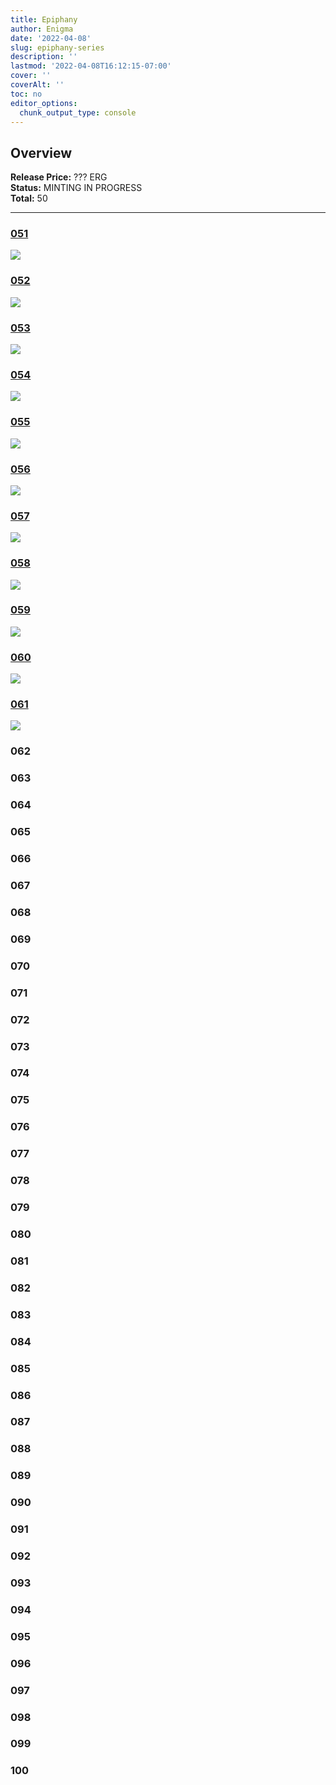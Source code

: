 ```yaml
---
title: Epiphany
author: Enigma
date: '2022-04-08'
slug: epiphany-series
description: ''
lastmod: '2022-04-08T16:12:15-07:00'
cover: ''
coverAlt: ''
toc: no
editor_options: 
  chunk_output_type: console
---
```


## Overview

**Release Price:** ??? ERG  
**Status:** MINTING IN PROGRESS  
**Total:** 50  


<hr>


### [051](https://explorer.ergoplatform.com/en/token/a6a81964ff7880742467599f96d7b747357e10487a4f122b17bad739459d7b50)

![](https://skyharbor.mo.cloudinary.net/card/https://cloudflare-ipfs.com/ipfs/bafybeieojug6z2pv7jacdpbtatnoivvomiufzd2fraskpcxjrj3jvydyoa?resource_type=image)

### [052](https://explorer.ergoplatform.com/en/token/07beab993f26919ffc8951525bfcb3591712ae0199153fa4560a98e0b3a46c95)

![](https://skyharbor.mo.cloudinary.net/card/https://cloudflare-ipfs.com/ipfs/bafybeif5shdoltmwj55n4iebxb3pwncqcnrpoibrmnv6uqv3hxkf757tri?resource_type=image)


### [053](https://explorer.ergoplatform.com/en/token/872a2f6124bb3a8a43c9070cfdb93e0a05d3a3ce863ce2a52d64a423f4efa2c7)

![](https://skyharbor.mo.cloudinary.net/card/https://cloudflare-ipfs.com/ipfs/bafybeidw323ud42rd7x5afkqzd6feznm4gvjn6o4qyurpjxg2jkydznd6q?resource_type=image)

### [054](https://explorer.ergoplatform.com/en/token/35040c691cad286ca8a835dde0d88463963d71330da6b933199ee133ae1be138)

![](https://skyharbor.mo.cloudinary.net/card/https://cloudflare-ipfs.com/ipfs/bafybeig5a5puwoxova33fijvhlzhmxjh355h3btdonhsnr67trakdg3yve?resource_type=image)

### [055](https://explorer.ergoplatform.com/en/token/131b60e126849d0c31d56698ecaadd88e9ff02d9b8b140accb5f0fefb906814c)

![](https://skyharbor.mo.cloudinary.net/card/https://cloudflare-ipfs.com/ipfs/bafybeifwo4mukmbtsfp2xqlrpqizzaahbqqmmugpynwonqy34yw7gyzcdi?resource_type=image)

### [056](https://explorer.ergoplatform.com/en/token/792b3fd1939509d1ad6438e200b87fcda5276a63431ec2b58230ef957a4a3ab4)

![](https://skyharbor.mo.cloudinary.net/card/https://cloudflare-ipfs.com/ipfs/bafybeie4c7d3evgtx75xljbedbiejqdtnuhbmbyskl3yxj5fkwqqokrlxy?resource_type=image)

### [057](https://explorer.ergoplatform.com/en/token/9bb0bd2ca903f439e54b8380b8263c4eb4d3bde8fa308b5c00e5ff1835007df8)

![](https://skyharbor.mo.cloudinary.net/card/https://cloudflare-ipfs.com/ipfs/bafybeidxrajlgox5k2ces76z3pmdh2ntulmvy2la47qr3klhrbef3jinse?resource_type=image)

### [058](https://explorer.ergoplatform.com/en/token/6b3d00322fa8f747e2dba94bb6a07bd3e45a95c8c587d8d8d67c04260a016458)

![](https://skyharbor.mo.cloudinary.net/card/https://cloudflare-ipfs.com/ipfs/bafybeiasxfpvyxqrnifaklhd6lp4mlx4erorbtddu4m2l4ycjhmnjxo3by?resource_type=image)

### [059](https://explorer.ergoplatform.com/en/token/edfe00ab615435716df72fb77d6cfdfb716aec05826dab91659639d8431b5b67)

![](https://skyharbor.mo.cloudinary.net/card/https://cloudflare-ipfs.com/ipfs/bafybeign26xw2te5a5onqixnuyfdxfvjembku3wff4pi6w2m4isfodcwyu?resource_type=image)

### [060](https://explorer.ergoplatform.com/en/token/fdb2b6fd18dc0052c15244b75f7556f068f24b7dbe45a1ad12fa34d0047a6400)

![](https://skyharbor.mo.cloudinary.net/card/https://cloudflare-ipfs.com/ipfs/bafybeibm2hu72brpckf2ww425nbyxuigolm7dytwq2dwchi64zswaxu3hq?resource_type=image)

### [061](https://explorer.ergoplatform.com/en/token/bfec585b732434786193702de11677d0e0d49aabb9278264fa82eae4f4df4cd2)

![](https://skyharbor.mo.cloudinary.net/card/https://cloudflare-ipfs.com/ipfs/bafybeihmxo2h34abqmgkewx2qd532qdznm7xu5spxphvc5thd7kosisvai?resource_type=image)

### 062

### 063

### 064

### 065

### 066

### 067

### 068

### 069

### 070

### 071

### 072

### 073

### 074

### 075

### 076

### 077

### 078

### 079

### 080

### 081

### 082

### 083

### 084

### 085

### 086

### 087

### 088

### 089

### 090

### 091

### 092

### 093

### 094

### 095

### 096

### 097

### 098

### 099

### 100




